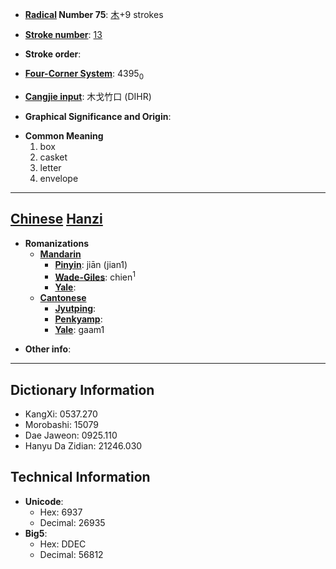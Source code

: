 * '''[[Wiktionary:Chinese radical index| Radical]] Number 75''': [[Wiktionary:Chinese radical index 木|木]]+9 strokes

* '''[[Wiktionary:Chinese total strokes index|Stroke number]]''': [[Wiktionary:Chinese total strokes index 13|13]]

* '''Stroke order''': 

* '''[[Wiktionary:Chinese four corner index|Four-Corner System]]''': 4395<sub>0</sub>

* '''[[Wiktionary:Chinese Cangjie index|Cangjie input]]''': 木戈竹口 (DIHR)

* '''Graphical Significance and Origin''': 

* '''Common Meaning'''
*#box
*# casket
*# letter
*# envelope


----

== [[Chinese]] [[Hanzi]] ==

* '''Romanizations'''
** '''[[Mandarin]]'''
*** '''[[Pinyin]]''': jiān (jian1)
*** '''[[Wade-Giles]]''': chien<sup>1</sup>
*** '''[[Yale]]''': 
** '''[[Cantonese]]'''
*** '''[[Jyutping]]''':
*** '''[[Penkyamp]]''': 
*** '''[[Yale]]''': gaam1

* '''Other info''': 

----

== Dictionary Information ==

* KangXi: 0537.270
* Morobashi: 15079
* Dae Jaweon: 0925.110
* Hanyu Da Zidian: 21246.030

== Technical Information ==

* '''Unicode''':
** Hex: 6937
** Decimal: 26935
* '''Big5''':
** Hex: DDEC
** Decimal: 56812